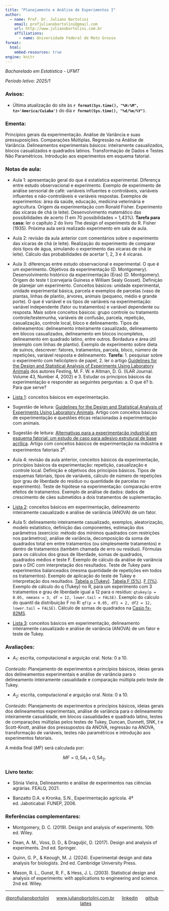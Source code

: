 ```yaml
---
title: "Planejamento e Análise de Experimentos I"
author:
  - name: Prof. Dr. Juliano Bortolini
    email: profjulianobortolini@gmail.com
    url: http://www.julianobortolini.com.br
    affiliations:
      - name: Universidade Federal de Mato Grosso
format:
  html:
    embed-resources: true
engine: knitr
---
```


*Bacharelado em Estatística - UFMT*

*Período letivo: 2025/1*

### Avisos:

-   Última atualização do site às **`r format(Sys.time(), "%H:%M", tz='America/Cuiaba')`** do dia **`r format(Sys.time(), "%d/%m/%Y")`**.



### Ementa:

Princípios gerais da experimentação. Análise de Variância e suas pressuposições. Comparações Múltiplas. Regressão na Análise de Variância. Delineamentos experimentais básicos: inteiramente casualizados, blocos casualizados e quadrados latinos. Transformação de Dados e Testes Não Paramétricos. Introdução aos experimentos em esquema fatorial.



### Notas de aula:


-   Aula 1: apresentação geral do que é estatística experimental. Diferença entre estudo observacional e experimento. Exemplo de experimento de análise sensorial de café: variáveis influentes e controláveis, variáveis influentes e não-controláveis e variáveis respostas. Exemplos de experimentos: área da saúde, educação, medicina veterinária e agricultura. Origem da experimentação com Ronald Fisher. Experimento das xícaras de chá (e leite). Desenvolvimento matemático das possibilidades de acerto (1 em 70 possibilidades = 1,43%). **Tarefa para casa:** ler o capítulo 2 do livro The design of experiments do R. Fisher (1935). Próxima aula será realizado experimento em sala de aula.


-   Aula 2: revisão da aula anterior com comentários sobre o experimento das xícaras de chá (e leite). Realização do experimento de comparar dois tipos de água, simulando o experimento das xícaras de chá (e leite). Cálculo das probabilidades de acertar 1, 2, 3 e 4 xícaras.



-   Aula 3: diferenças entre estudo observacional e experimental. O que é um experimento. Objetivos da experimentação (D. Montgomery). Desenvolvimento histórico da experimentação (Eras) (D. Montgomery). Origem do teste t (cervejaria Guiness e William Sealy Gosset). Definição de planejar um experimento. Conceitos básicos: unidade experimental, unidade experimental básica, parcela e exemplos de parcelas (vaso de plantas, linhas de plantio, árvores, animais (pequeno, médio e grande porte). O que é variável e os tipos de variáveis na experimentação: variável independente (fator ou tratamentos) e variável dependente ou resposta. Mais sobre conceitos básicos: grupo controle ou tratamento controle/testemunha, variáveis de confusão, parcela, repetição, casualização, controle local, bloco e delineamento. Tipos de delineamentos: delineamento inteiramente casualizado, delineamento em blocos casualizados, delineamento em blocos incompletos, delineamento em quadrado latino, entre outros. Bordadura e área útil (exemplo com linhas de plantio). Exemplo de experimento sobre dieta de suínos, descrever: fatores, tratamentos, parcela, bloco, número de repetições, variável resposta e delineamento. **Tarefa:** 1. pesquisar sobre o experimento com helicóptero de papel, 2. ler o artigo [Guidelines for the Design and Statistical Analysis of Experiments Using Laboratory Animals](https://academic.oup.com/ilarjournal/article/43/4/244/981872) dos autores Festing, M. F. W. e  Altman, D. G. (ILAR Journal. Volume 43, Number 4, 2002) e 3. Estudar os princípios básicos da experimentação e responder as seguintes perguntas: a. O que é? b. Para que serve?


-   [Lista 1](lista1_20251.html): conceitos básicos em experimentação.


- Sugestão de leitura: [Guidelines for the Design and Statistical Analysis of Experiments Using Laboratory Animals](https://academic.oup.com/ilarjournal/article/43/4/244/981872). Artigo com conceitos básicos de experimentação e questões éticas relacionadas à experimentação com animais.


-  Sugestão de leitura: [Alternativas para a experimentação industrial em esquema fatorial: um estudo de caso para adesivo estrutural de base acrílica](https://revistas.utfpr.edu.br/revistagi/article/view/1472/1023). Artigo com conceitos básicos de experimentação na indústria e experimentos fatoriais $2^k$.


-   Aula 4: revisão da aula anterior, conceitos básicos da experimentação, princípios básicos da experimentação: repetição, casualização e controle local. Definição e objetivos dos princípios básicos. Tipos de esquemas fatoriais, tipos de variáveis, cálculo de número de repetições (por grau de liberdade do resíduo ou quantidade de parcelas no experimento). Teste de hipótese na experimentação: comparação entre efeitos de tratamentos. Exemplo de análise de dados: dados de crescimento de cães submetidos a dois tratamentos de suplementação.


-   [Lista 2](lista2_20251.html): conceitos básicos em experimentação, delineamento inteiramente casualizado e análise de variância (ANOVA) de um fator.

-   Aula 5: delineamento inteiramente casualizado, exemplos, aleatorização, modelo estatístico, definição das componentes, estimação dos parâmetros (exercício: método dos mínimos quadrados com restrições nos parâmetros), análise de variância, decomposição da soma de quadrados total em entre tratamentos (ou simplesmente tratamentos) e dentro de tratamentos (também chamada de erro ou resíduo). Fórmulas para os cálculos dos graus de liberdade, somas de quadrados, quadrados médios e teste F. Exemplo de cálculo da análise de variância para o DIC com interpretação dos resultados. Teste de Tukey para experimentos balanceados (mesma quantidade de repetições em todos os tratamentos). Exemplo de aplicação do teste de Tukey e interpretação dos resultados. [Tabela q (Tukey)](tab_q_tukey.pdf). [Tabela F (5%)](tab_F_5.pdf). [F (1%)](tab_F_1.pdf). Exemplo de cálculo do q (Tukey) no R, para um experimento com 3 tratamentos e grau de liberdade igual a 12 para o resíduo: `qtukey(p = 0.05, nmeans = 3, df = 12, lower.tail = FALSE)`. Exemplo do cálculo do quantil da distribuição F no R: `qf(p = 0.05, df1 = 2, df2 = 12, lower.tail = FALSE)`. Cálculo de somas de quadrados na [Casio fx-82MS](casio_fx82ms.html).


-   [Lista 3](lista3_20251.html): conceitos básicos em experimentação, delineamento inteiramente casualizado e análise de variância (ANOVA) de um fator e teste de Tukey.





### Avaliações:

-   $A_1$: escrita, computacional e arguição oral. Nota: 0 a 10.

*Conteúdo:* Planejamento de experimentos e princípios básicos, ideias gerais dos delineamentos experimentais e  análise de variância para o delineamento inteiramente casualidade e comparação múltipla pelo teste de Tukey.

-   $A_2$: escrita, computacional e arguição oral. Nota: 0 a 10.

*Conteúdo:* Planejamento de experimentos e princípios básicos, ideias gerais dos delineamentos experimentais, análise de variância para o delineamento inteiramente casualidade, em blocos casualidades e quadrado latino, testes de comparações múltiplas pelos testes de Tukey, Duncan, Dunnett, SNK, t e Scott-Knott, análise dos pressupostos da ANOVA, regressão na ANOVA, transformação de variáveis, testes não paramétricos e introdução aos experimentos fatoriais.

A média final ($MF$) será calculada por:

$$MF = 0,5 A_1 + 0,5 A_2.$$


### Livro texto:

- Sônia Vieira, Delineamento e análise de experimentos nas ciências agrárias. FEALQ, 2021.

- Banzatto D.A. e Kronka, S.N., Experimentação agrícola. 4ª ed. Jaboticabal: FUNEP, 2006.


### Referências complementares:

- Montgomery, D. C. (2019). Design and analysis of experiments. 10th ed. Wiley.

- Dean, A. M., Voss, D. D., & Draguljić, D. (2017). Design and analysis of experiments. 2nd ed. Springer.

- Quinn, G. P., & Keough, M. J. (2024). Experimental design and data analysis for biologists. 2nd ed. Cambridge University Press.

- Mason, R. L., Gunst, R. F., & Hess, J. L. (2003). Statistical design and analysis of experiments: with applications to engineering and science. 2nd ed. Wiley.




------------------------------------------------------------------------

::: {style="text-align: center;"}
[\@profjulianobortolini](https://instagram.com/profjulianobortolini)      [www.julianobortolini.com.br](http://www.julianobortolini.com.br)      [linkedin](https://linkedin.com/in/julianobortolini)      [github](https://github.com/julianobortolini)       [lattes](http://lattes.cnpq.br/6210909768845403)
:::
